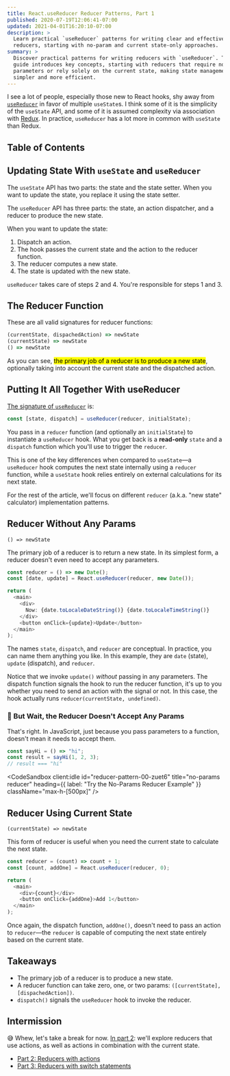 ```yaml
---
title: React.useReducer Reducer Patterns, Part 1
published: 2020-07-19T12:06:41-07:00
updated: 2021-04-01T16:20:10-07:00
description: >
  Learn practical `useReducer` patterns for writing clear and effective
  reducers, starting with no-param and current state-only approaches.
summary: >
  Discover practical patterns for writing reducers with `useReducer`. This
  guide introduces key concepts, starting with reducers that require no
  parameters or rely solely on the current state, making state management
  simpler and more efficient.
---
```




I see a lot of people, especially those new to React hooks, shy away from
[`useReducer`][usereducer] in favor of multiple `useState`s. I think some of it
is the simplicity of the `useState` API, and some of it is assumed complexity
via association with [Redux][]. In practice, `useReducer` has a lot more in
common with `useState` than Redux.

## Table of Contents

## Updating State With `useState` and `useReducer`

The `useState` API has two parts: the state and the state setter. When you want
to update the state, you replace it using the state setter.

<Mermaid
  client:only="react"
  diagram={useStateDiagram}
  caption="Sequence diagrm of how `useState` works"
/>

The `useReducer` API has three parts: the state, an action dispatcher, and a
reducer to produce the new state.

<Mermaid
  client:only="react"
  diagram={useReducerDiagram}
  caption="Sequence diagrm of how `useReducer` works"
/>

When you want to update the state:

1. Dispatch an action.
1. The hook passes the current state and the action to the reducer function.
1. The reducer computes a new state.
1. The state is updated with the new state.

`useReducer` takes care of steps 2 and 4. You're responsible for steps 1 and 3.

## The Reducer Function

These are all valid signatures for reducer functions:

```js
(currentState, dispachedAction) => newState
(currentState) => newState
() => newState
```

As you can see, <mark>the primary job of a reducer is to produce a new
state</mark>, optionally taking into account the current state and the
dispatched action.

## Putting It All Together With useReducer

[The signature of `useReducer`][usereducer] is:

```js
const [state, dispatch] = useReducer(reducer, initialState);
```

You pass in a `reducer` function (and optionally an `initialState`) to
instantiate a `useReducer` hook. What you get back is a **read-only** `state`
and a `dispatch` function which you'll use to trigger the `reducer`.

This is one of the key differences when compared to `useState`—a `useReducer`
hook computes the next state internally using a `reducer` function, while a
`useState` hook relies entirely on external calculations for its next state.

For the rest of the article, we'll focus on different `reducer` (a.k.a. "new
state" calculator) implementation patterns.

## Reducer Without Any Params

`() => newState`

The primary job of a reducer is to return a new state. In its simplest form, a
reducer doesn't even need to accept any parameters.

```js {1,2,7,9}
const reducer = () => new Date();
const [date, update] = React.useReducer(reducer, new Date());

return (
  <main>
    <div>
      Now: {date.toLocaleDateString()} {date.toLocaleTimeString()}
    </div>
    <button onClick={update}>Update</button>
  </main>
);
```

The names `state`, `dispatch`, and `reducer` are conceptual. In practice, you
can name them anything you like. In this example, they are `date` (state),
`update` (dispatch), and `reducer`.

Notice that we invoke `update()` _without_ passing in any parameters. The
dispatch function signals the hook to run the reducer function, it's up to you
whether you need to send an action with the signal or not. In this case, the
hook actually runs `reducer(currentState, undefined)`.

### 🤔 But Wait, the Reducer Doesn't Accept Any Params

That's right. In JavaScript, just because you pass parameters to a function,
doesn't mean it needs to accept them.

```js
const sayHi = () => "hi";
const result = sayHi(1, 2, 3);
// result === "hi"
```

<CodeSandbox
  client:idle
  id="reducer-pattern-00-zuet6"
  title="no-params reducer"
  heading={{ label: "Try the No-Params Reducer Example" }}
  className="max-h-[500px]"
/>

## Reducer Using Current State

`(currentState) => newState`

This form of reducer is useful when you need the current state to calculate the
next state.

```js {1,2,6,7}
const reducer = (count) => count + 1;
const [count, addOne] = React.useReducer(reducer, 0);

return (
  <main>
    <div>{count}</div>
    <button onClick={addOne}>Add 1</button>
  </main>
);
```

Once again, the dispatch function, `addOne()`, doesn't need to pass an action to
`reducer`—the `reducer` is capable of computing the next state entirely based on
the current state.

<CodeSandbox
  client:idle
  id="reducer-pattern-01-gmuic"
  title="current state reducer"
  className="max-h-[500px]"
/>

## Takeaways

- The primary job of a reducer is to produce a new state.
- A reducer function can take zero, one, or two params:
  `([currentState], [dispachedAction])`.
- `dispatch()` signals the `useReducer` hook to invoke the reducer.

## Intermission

😅 Whew, let's take a break for now. [In part 2][part-2]: we'll explore reducers
that use actions, as well as actions in combination with the current state.

- [Part 2: Reducers with actions][part-2]
- [Part 3: Reducers with switch statements][part-3]

[part-2]: /articles/reducer-patterns/part-2/
[part-3]: /articles/reducer-patterns/part-3/
[redux]: https://redux.js.org
[usereducer]: https://reactjs.org/docs/hooks-reference.html#usereducer
